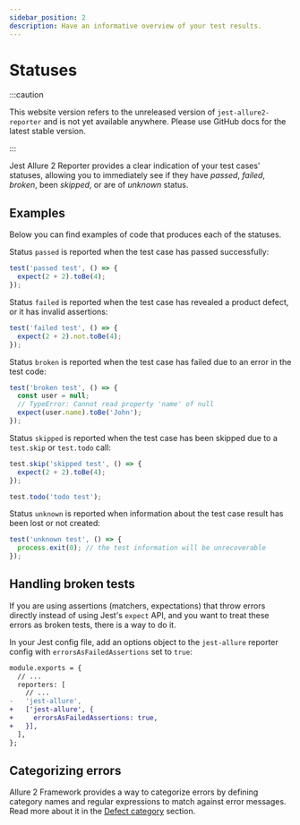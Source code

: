 ```yaml
---
sidebar_position: 2
description: Have an informative overview of your test results.
---
```



# Statuses

:::caution

This website version refers to the unreleased version of `jest-allure2-reporter` and is not yet available
anywhere. Please use GitHub docs for the latest stable version.

:::

Jest Allure 2 Reporter provides a clear indication of your test cases' statuses, allowing you to immediately see if they have _passed_, _failed_, _broken_, been _skipped_, or are of _unknown_ status.

## Examples

Below you can find examples of code that produces each of the statuses.

<Tabs>
  <TabItem value="🟢 Passed" default>

Status `passed` is reported when the test case has passed successfully:

```js
test('passed test', () => {
  expect(2 + 2).toBe(4);
});
```

  </TabItem>
  <TabItem value="🔴 Failed">

Status `failed` is reported when the test case has revealed a product defect, or it has invalid assertions:

```js
test('failed test', () => {
  expect(2 + 2).not.toBe(4);
});
```

  </TabItem>
  <TabItem value="🟡 Broken">

Status `broken` is reported when the test case has failed due to an error in the test code:

```js
test('broken test', () => {
  const user = null;
  // TypeError: Cannot read property 'name' of null
  expect(user.name).toBe('John');
});
```

  </TabItem>
  <TabItem value="⚪ Skipped">

Status `skipped` is reported when the test case has been skipped due to a `test.skip` or `test.todo` call:

```js
test.skip('skipped test', () => {
  expect(2 + 2).toBe(4);
});

test.todo('todo test');
```

  </TabItem>
  <TabItem value="🟣 Unknown">

Status `unknown` is reported when information about the test case result has been lost or not created:

```js
test('unknown test', () => {
  process.exit(0); // the test information will be unrecoverable
});
```

  </TabItem>
</Tabs>

## Handling broken tests

If you are using assertions (matchers, expectations) that throw errors directly
instead of using Jest's `expect` API, and you want to treat these errors as broken tests,
there is a way to do it.

In your Jest config file, add an options object to the `jest-allure` reporter config with
`errorsAsFailedAssertions` set to `true`:

```diff
module.exports = {
  // ...
  reporters: [
    // ...
-   'jest-allure',
+   ['jest-allure', {
+     errorsAsFailedAssertions: true,
+   }],
  ],
};
```

## Categorizing errors

Allure 2 Framework provides a way to categorize errors by defining category names and regular expressions to match against error messages.
Read more about it in the [Defect category] section.

[Defect category]: grouping.mdx#defect-category
